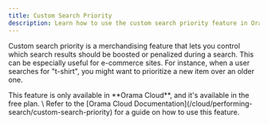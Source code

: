 ```yaml
---
title: Custom Search Priority
description: Learn how to use the custom search priority feature in Orama Cloud.
---
```


Custom search priority is a merchandising feature that lets you control which search results should be boosted or penalized during a search. This can be especially useful for e-commerce sites. For instance, when a user searches for "t-shirt", you might want to prioritize a new item over an older one.


<Aside type="caution" title="Orama Cloud Feature!">
This feature is only available in **Orama Cloud**, and it's available in the free plan. \
Refer to the [Orama Cloud Documentation](/cloud/performing-search/custom-search-priority) for a guide on how to use this feature.
</Aside>
